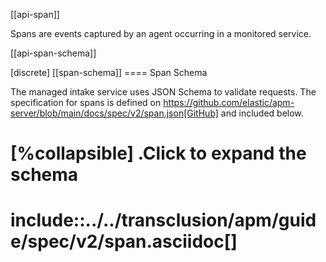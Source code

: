 

[[api-span]]

Spans are events captured by an agent occurring in a monitored service.

[[api-span-schema]]

[discrete]
[[span-schema]]
==== Span Schema

The managed intake service uses JSON Schema to validate requests. The specification for spans is defined on
https://github.com/elastic/apm-server/blob/main/docs/spec/v2/span.json[GitHub] and included below.

[%collapsible]
.Click to expand the schema
=====
include::../../transclusion/apm/guide/spec/v2/span.asciidoc[]
=====
